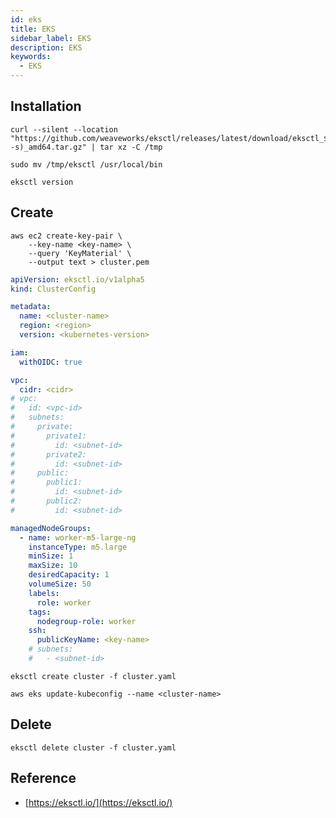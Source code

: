 ```yaml
---
id: eks
title: EKS
sidebar_label: EKS
description: EKS
keywords:
  - EKS
---
```


## Installation

```shell
curl --silent --location "https://github.com/weaveworks/eksctl/releases/latest/download/eksctl_$(uname -s)_amd64.tar.gz" | tar xz -C /tmp
```

```shell
sudo mv /tmp/eksctl /usr/local/bin
```

```shell
eksctl version
```

## Create

```shell
aws ec2 create-key-pair \
    --key-name <key-name> \
    --query 'KeyMaterial' \
    --output text > cluster.pem
```

```yaml title="cluster.yaml"
apiVersion: eksctl.io/v1alpha5
kind: ClusterConfig

metadata:
  name: <cluster-name>
  region: <region>
  version: <kubernetes-version>

iam:
  withOIDC: true

vpc:
  cidr: <cidr>
# vpc:
#   id: <vpc-id>
#   subnets:
#     private:
#       private1:
#         id: <subnet-id>
#       private2:
#         id: <subnet-id>
#     public:
#       public1:
#         id: <subnet-id>
#       public2:
#         id: <subnet-id>

managedNodeGroups:
  - name: worker-m5-large-ng
    instanceType: m5.large
    minSize: 1
    maxSize: 10
    desiredCapacity: 1
    volumeSize: 50
    labels:
      role: worker
    tags:
      nodegroup-role: worker
    ssh:
      publicKeyName: <key-name>
    # subnets:
    #   - <subnet-id>
```

```shell
eksctl create cluster -f cluster.yaml
```

```shell
aws eks update-kubeconfig --name <cluster-name>
```

## Delete

```shell
eksctl delete cluster -f cluster.yaml
```

## Reference

- [https://eksctl.io/](https://eksctl.io/)
